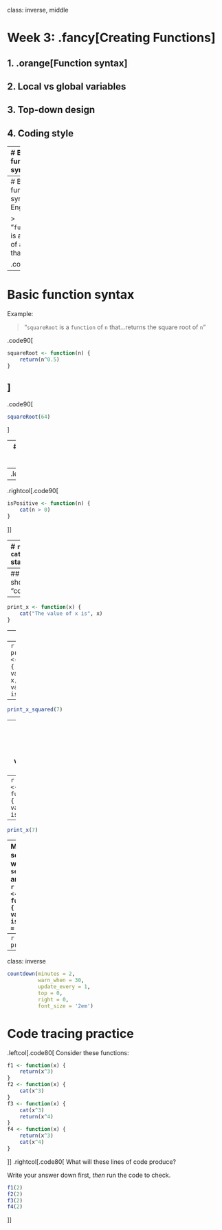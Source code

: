 
class: inverse, middle

# Week 3: .fancy[Creating Functions]

## 1. .orange[Function syntax]
## 2. Local vs global variables
## 3. Top-down design
## 4. Coding style

---
# Basic function syntax

.code90[
```r
functionName <- function(arguments) {
    # Do stuff here
    return(something)
}
```
]

---
# Basic function syntax
In English:

> "`functionName` is a `function` of `arguments` that does..."

.code90[
```r
functionName <- function(arguments) {
    # Do stuff here
    return(something)
}
```
]

---
# Basic function syntax
Example:

> "`squareRoot` is a `function` of `n` that...returns the square root of `n`"

.code90[
```r
squareRoot <- function(n) {
    return(n^0.5)
}
```
]
--
.code90[
```r
squareRoot(64)
```
]

---
# `return()` and `cat()` statements

--
.leftcol[.code90[
```r
isPositive <- function(n) {
    return(n > 0)
}
```
]]
--
.rightcol[.code90[
```r
isPositive <- function(n) {
    cat(n > 0)
}
```
]]

---
# `return()` and `cat()` statements

.leftcol[.code90[
```r
isPositive <- function(n) {
    return(n > 0)
}
```
`return()` _returns_ back a value
```r
test <- isPositive(7)
test
```
```
TRUE
```
]]
.rightcol[.code90[
```r
isPositive <- function(n) {
    cat(n > 0)
}
```
`cat()` _prints_ a value as a string
```r
test <- isPositive(7)
```
```
TRUE
```
```r
test
```
```
Error: object 'test' not found
```
]]

---
## `cat()` is short for "concatenating"

--
```r
print_x <- function(x) {
    cat("The value of x is", x)
}
```
--
```r
print_x(7)
```
--
```r
print_x_squared <- function(x) {
    cat("The value of x is", x, "and the value of x^2 is", x^2)
}
```
--
```r
print_x_squared(7)
```

---
## `cat()` adds a space between values by default

--
```r
print_x <- function(x) {
    cat("The value of x is", x)
}
```
--
```r
print_x(7)
```
--
Modify separator with the `sep` argument:
```r
print_x <- function(x) {
    cat("The value of x is", x, sep = ": ")
}
```
--
```r
print_x(7)
```

---
class: inverse

```r
countdown(minutes = 2,
          warn_when = 30,
          update_every = 1,
          top = 0,
          right = 0,
          font_size = '2em')
```

# Code tracing practice

.leftcol[.code80[
Consider these functions:
```r
f1 <- function(x) {
    return(x^3)
}
f2 <- function(x) {
    cat(x^3)
}
f3 <- function(x) {
    cat(x^3)
    return(x^4)
}
f4 <- function(x) {
    return(x^3)
    cat(x^4)
}
```
]]
.rightcol[.code80[
What will these lines of code produce?

Write your answer down first, _then_ run the code to check.
```r
f1(2)
f2(2)
f3(2)
f4(2)
```
]]
